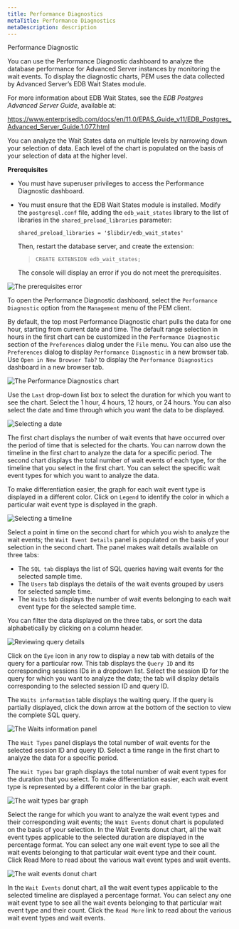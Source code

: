 ```yaml
---
title: Performance Diagnostics
metaTitle: Performance Diagnostics
metaDescription: description
---
```


<div class="index">

Performance Diagnostic

</div>

You can use the Performance Diagnostic dashboard to analyze the database
performance for Advanced Server instances by monitoring the wait events.
To display the diagnostic charts, PEM uses the data collected by
Advanced Server’s EDB Wait States module.

For more information about EDB Wait States, see the *EDB Postgres
Advanced Server Guide*, available at:

<https://www.enterprisedb.com/docs/en/11.0/EPAS_Guide_v11/EDB_Postgres_Advanced_Server_Guide.1.077.html>

You can analyze the Wait States data on multiple levels by narrowing
down your selection of data. Each level of the chart is populated on the
basis of your selection of data at the higher level.

**Prerequisites**

  - You must have superuser privileges to access the Performance
    Diagnostic dashboard.

  - You must ensure that the EDB Wait States module is installed. Modify
    the `postgresql.conf` file, adding the `edb_wait_states` library to
    the list of libraries in the `shared_preload_libraries` parameter:
    
    `shared_preload_libraries = '$libdir/edb_wait_states'`
    
    Then, restart the database server, and create the extension:
    
    > `CREATE EXTENSION edb_wait_states;`
    
    The console will display an error if you do not meet the
    prerequisites.

![*The prerequisites
error*](images/performance_diagnostic_prereq_error.png)

To open the Performance Diagnostic dashboard, select the `Performance
Diagnostic` option from the `Management` menu of the PEM client.

By default, the top most Performance Diagnostic chart pulls the data for
one hour, starting from current date and time. The default range
selection in hours in the first chart can be customized in the
`Performance Diagnostic` section of the `Preferences` dialog under the
`File` menu. You can also use the `Preferences` dialog to display
`Performance Diagnostic` in a new browser tab. Use `Open in New Browser
Tab?` to display the `Performance Diagnostics` dashboard in a new
browser tab.

![*The Performance Diagnostics
chart*](images/performance_diagnostic_chart.png)

Use the `Last` drop-down list box to select the duration for which you
want to see the chart. Select the 1 hour, 4 hours, 12 hours, or 24
hours. You can also select the date and time through which you want the
data to be displayed.

![*Selecting a date*](images/performance_diagnostic_select_a_date.png)

The first chart displays the number of wait events that have occurred
over the period of time that is selected for the charts. You can narrow
down the timeline in the first chart to analyze the data for a specific
period. The second chart displays the total number of wait events of
each type, for the timeline that you select in the first chart. You can
select the specific wait event types for which you want to analyze the
data.

To make differentiation easier, the graph for each wait event type is
displayed in a different color. Click on `Legend` to identify the color
in which a particular wait event type is displayed in the graph.

![*Selecting a
timeline*](images/performance_diagnostic_select_timeline.png)

Select a point in time on the second chart for which you wish to analyze
the wait events; the `Wait Event Details` panel is populated on the
basis of your selection in the second chart. The panel makes wait
details available on three tabs:

  - The `SQL tab` displays the list of SQL queries having wait events
    for the selected sample time.
  - The `Users` tab displays the details of the wait events grouped by
    users for selected sample time.
  - The `Waits` tab displays the number of wait events belonging to each
    wait event type for the selected sample time.

You can filter the data displayed on the three tabs, or sort the data
alphabetically by clicking on a column header.

![*Reviewing query
details*](images/performance_diagnostic_review_query_details.png)

Click on the `Eye` icon in any row to display a new tab with details of
the query for a particular row. This tab displays the `Query ID` and its
corresponding sessions IDs in a dropdown list. Select the session ID for
the query for which you want to analyze the data; the tab will display
details corresponding to the selected session ID and query ID.

The `Waits information` table displays the waiting query. If the query
is partially displayed, click the down arrow at the bottom of the
section to view the complete SQL query.

![*The Waits information
panel*](images/performance_diagnostic_wait_information_panel.png)

The `Wait Types` panel displays the total number of wait events for the
selected session ID and query ID. Select a time range in the first chart
to analyze the data for a specific period.

The `Wait Types` bar graph displays the total number of wait event types
for the duration that you select. To make differentiation easier, each
wait event type is represented by a different color in the bar graph.

![*The wait types bar
graph*](images/performance_diagnostic_wait_type_bargraph.png)

Select the range for which you want to analyze the wait event types and
their corresponding wait events; the `Wait Events` donut chart is
populated on the basis of your selection. In the Wait Events donut
chart, all the wait event types applicable to the selected duration are
displayed in the percentage format. You can select any one wait event
type to see all the wait events belonging to that particular wait event
type and their count. Click Read More to read about the various wait
event types and wait events.

![*The wait events donut
chart*](images/performance_diagnostic_wait_event_donut_chart.png)

In the `Wait Events` donut chart, all the wait event types applicable to
the selected timeline are displayed a percentage format. You can select
any one wait event type to see all the wait events belonging to that
particular wait event type and their count. Click the `Read More` link
to read about the various wait event types and wait events.
